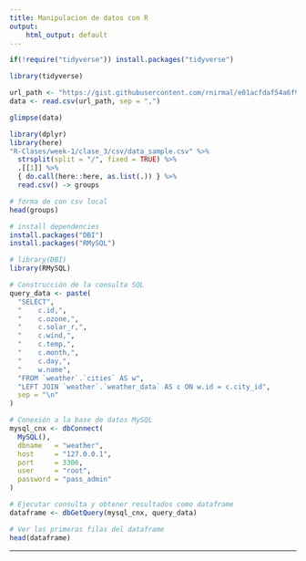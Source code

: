 ```yaml
---
title: Manipulacion de datos con R
output:
    html_output: default
---
```


```R
if(!require("tidyverse")) install.packages("tidyverse")
```

```R
library(tidyverse)
```

```R
url_path <- "https://gist.githubusercontent.com/rnirmal/e01acfdaf54a6f9b24e91ba4cae63518/raw/6b589a5c5a851711e20c5eb28f9d54742d1fe2dc/datasets.csv"
data <- read.csv(url_path, sep = ",")

glimpse(data)
```
```R

library(dplyr)
library(here)
"R-Clases/week-1/clase_3/csv/data_sample.csv" %>%
  strsplit(split = "/", fixed = TRUE) %>%
  .[[1]] %>%
  { do.call(here::here, as.list(.)) } %>%
  read.csv() -> groups

# forma de con csv local
head(groups)

```


```R

# install dependencies
install.packages("DBI")
install.packages("RMySQL")

# library(DBI)
library(RMySQL)
```


```R

# Construcción de la consulta SQL
query_data <- paste(
  "SELECT",
  "    c.id,",
  "    c.ozone,",
  "    c.solar_r,",
  "    c.wind,",
  "    c.temp,",
  "    c.month,",
  "    c.day,",
  "    w.name",
  "FROM `weather`.`cities` AS w",
  "LEFT JOIN `weather`.`weather_data` AS c ON w.id = c.city_id",
  sep = "\n"
)

# Conexión a la base de datos MySQL
mysql_cnx <- dbConnect(
  MySQL(),
  dbname   = "weather",
  host     = "127.0.0.1",
  port     = 3306,
  user     = "root",
  password = "pass_admin"
)

# Ejecutar consulta y obtener resultados como dataframe
dataframe <- dbGetQuery(mysql_cnx, query_data)

# Ver las primeras filas del dataframe
head(dataframe)

```

---

